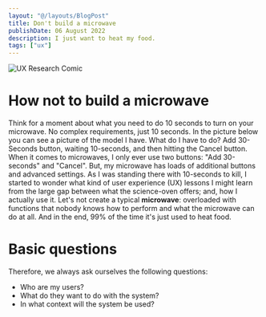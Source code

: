 ```yaml
---
layout: "@/layouts/BlogPost"
title: Don't build a microwave
publishDate: 06 August 2022
description: I just want to heat my food.
tags: ["ux"]
---
```



<img src="../public/images/notes/samsung-smart-oven.webp" alt="UX Research Comic"/>

# How not to build a microwave
Think for a moment about what you need to do 10 seconds to turn on your microwave. No complex requirements, just 10 seconds. In the picture below you can see a picture of the model I have. 
What do I have to do? Add 30-Seconds button, waiting 10-seconds, and then hitting the Cancel button. When it comes to microwaves, I only ever use two buttons: "Add 30-seconds" and "Cancel". 
But, my microwave has loads of additional buttons and advanced settings. As I was standing there with 10-seconds to kill, I started to wonder what kind of user experience (UX) lessons I might learn from the large gap between what the science-oven offers; and, how I actually use it.
Let's not create a typical **microwave**: overloaded with functions that nobody knows how to perform and what the microwave can do at all. And in the end, 99% of the time it's just used to heat food. 


# Basic questions
Therefore, we always ask ourselves the following questions:

- Who are my users?
- What do they want to do with the system?
- In what context will the system be used?

